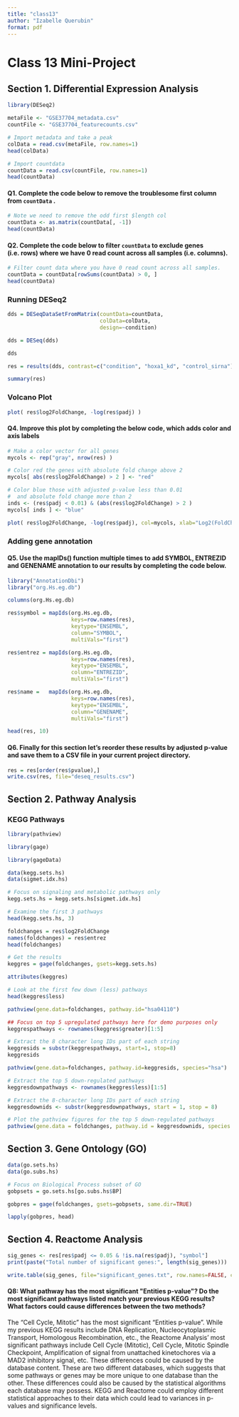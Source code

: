 ```yaml
---
title: "class13"
author: "Izabelle Querubin"
format: pdf
---
```


# Class 13 Mini-Project

## Section 1. Differential Expression Analysis

```r
library(DESeq2)
```

```r
metaFile <- "GSE37704_metadata.csv"
countFile <- "GSE37704_featurecounts.csv"

# Import metadata and take a peak
colData = read.csv(metaFile, row.names=1)
head(colData)
```

```r
# Import countdata
countData = read.csv(countFile, row.names=1)
head(countData)
```

#### **Q1**. Complete the code below to remove the troublesome first column from `countData` .

```r
# Note we need to remove the odd first $length col
countData <- as.matrix(countData[, -1])
head(countData)
```

#### **Q2**. Complete the code below to filter `countData` to exclude genes (i.e. rows) where we have 0 read count across all samples (i.e. columns).

```r
# Filter count data where you have 0 read count across all samples.
countData = countData[rowSums(countData) > 0, ]
head(countData)
```

### Running DESeq2

```r
dds = DESeqDataSetFromMatrix(countData=countData,
                             colData=colData,
                             design=~condition)
```

```r
dds = DESeq(dds)
```

```r
dds
```

```r
res = results(dds, contrast=c("condition", "hoxa1_kd", "control_sirna"))
```

```r
summary(res)
```

### Volcano Plot

```r
plot( res$log2FoldChange, -log(res$padj) )
```

#### **Q4**. Improve this plot by completing the below code, which adds color and axis labels

```r
# Make a color vector for all genes
mycols <- rep("gray", nrow(res) )

# Color red the genes with absolute fold change above 2
mycols[ abs(res$log2FoldChange) > 2 ] <- "red"

# Color blue those with adjusted p-value less than 0.01
#  and absolute fold change more than 2
inds <- (res$padj < 0.01) & (abs(res$log2FoldChange) > 2 )
mycols[ inds ] <- "blue"

plot( res$log2FoldChange, -log(res$padj), col=mycols, xlab="Log2(FoldChange)", ylab="-Log(P-value)" )
```

### Adding gene annotation

#### **Q5**. Use the **mapIDs()** function multiple times to add SYMBOL, ENTREZID and GENENAME annotation to our results by completing the code below.

```r
library("AnnotationDbi")
library("org.Hs.eg.db")

columns(org.Hs.eg.db)

res$symbol = mapIds(org.Hs.eg.db,
                    keys=row.names(res), 
                    keytype="ENSEMBL",
                    column="SYMBOL",
                    multiVals="first")

res$entrez = mapIds(org.Hs.eg.db,
                    keys=row.names(res),
                    keytype="ENSEMBL",
                    column="ENTREZID",
                    multiVals="first")

res$name =   mapIds(org.Hs.eg.db,
                    keys=row.names(res),
                    keytype="ENSEMBL",
                    column="GENENAME",
                    multiVals="first")

head(res, 10)
```

#### **Q6**. Finally for this section let's reorder these results by adjusted p-value and save them to a CSV file in your current project directory.

```r
res = res[order(res$pvalue),]
write.csv(res, file="deseq_results.csv")
```

## Section 2. Pathway Analysis

### KEGG Pathways

```r
library(pathview)
```

```r
library(gage)
```

```r
library(gageData)

data(kegg.sets.hs)
data(sigmet.idx.hs)

# Focus on signaling and metabolic pathways only
kegg.sets.hs = kegg.sets.hs[sigmet.idx.hs]

# Examine the first 3 pathways
head(kegg.sets.hs, 3)
```

```r
foldchanges = res$log2FoldChange
names(foldchanges) = res$entrez
head(foldchanges)
```

```r
# Get the results
keggres = gage(foldchanges, gsets=kegg.sets.hs)
```

```r
attributes(keggres)
```

```r
# Look at the first few down (less) pathways
head(keggres$less)
```

```r
pathview(gene.data=foldchanges, pathway.id="hsa04110")
```

```r
## Focus on top 5 upregulated pathways here for demo purposes only
keggrespathways <- rownames(keggres$greater)[1:5]

# Extract the 8 character long IDs part of each string
keggresids = substr(keggrespathways, start=1, stop=8)
keggresids
```

```r
pathview(gene.data=foldchanges, pathway.id=keggresids, species="hsa")
```

```r
# Extract the top 5 down-regulated pathways
keggresdownpathways <- rownames(keggres$less)[1:5]

# Extract the 8-character long IDs part of each string
keggresdownids <- substr(keggresdownpathways, start = 1, stop = 8)

# Plot the pathview figures for the top 5 down-regulated pathways
pathview(gene.data = foldchanges, pathway.id = keggresdownids, species = "hsa")
```

## Section 3. Gene Ontology (GO)

```r
data(go.sets.hs)
data(go.subs.hs)

# Focus on Biological Process subset of GO
gobpsets = go.sets.hs[go.subs.hs$BP]

gobpres = gage(foldchanges, gsets=gobpsets, same.dir=TRUE)

lapply(gobpres, head)
```

## Section 4. Reactome Analysis

```r
sig_genes <- res[res$padj <= 0.05 & !is.na(res$padj), "symbol"]
print(paste("Total number of significant genes:", length(sig_genes)))
```

```r
write.table(sig_genes, file="significant_genes.txt", row.names=FALSE, col.names=FALSE, quote=FALSE)
```

#### **Q8**: What pathway has the most significant \"Entities p-value\"? Do the most significant pathways listed match your previous KEGG results? What factors could cause differences between the two methods?

The "Cell Cycle, Mitotic" has the most significant "Entities p-value". While my previous KEGG results include DNA Replication, Nucleocytoplasmic Transport, Homologous Recombination, etc., the Reactome Analysis' most significant pathways include Cell Cycle (Mitotic), Cell Cycle, Mitotic Spindle Checkpoint, Amplification of signal from unattached kinetochores via a MAD2 inhibitory signal, etc. These differences could be caused by the database content. These are two different databases, which suggests that some pathways or genes may be more unique to one database than the other. These differences could also be caused by the statistical algorithms each database may possess. KEGG and Reactome could employ different statistical approaches to their data which could lead to variances in p-values and significance levels.
